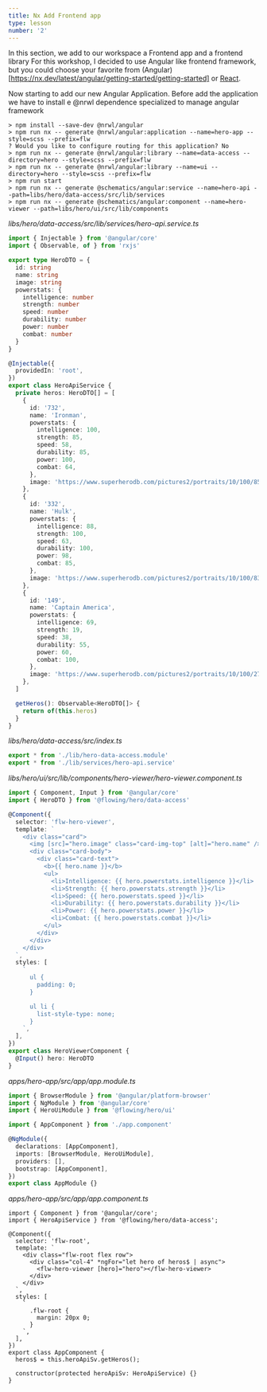 ```yaml
---
title: Nx Add Frontend app
type: lesson
number: '2'
---
```


In this section, we add to our workspace a Frontend app and a frontend library
For this workshop, I decided to use Angular like frontend framework, but you
could choose your favorite from
(Angular)[https://nx.dev/latest/angular/getting-started/getting-started] or
[React](https://nx.dev/latest/react/getting-started/getting-started).

Now starting to add our new Angular Application. Before add the application we
have to install e @nrwl dependence specialized to manage angular framework

```
> npm install --save-dev @nrwl/angular
> npm run nx -- generate @nrwl/angular:application --name=hero-app --style=scss --prefix=flw
? Would you like to configure routing for this application? No
> npm run nx -- generate @nrwl/angular:library --name=data-access --directory=hero --style=scss --prefix=flw
> npm run nx -- generate @nrwl/angular:library --name=ui --directory=hero --style=scss --prefix=flw
> npm run start
> npm run nx -- generate @schematics/angular:service --name=hero-api --path=libs/hero/data-access/src/lib/services
> npm run nx -- generate @schematics/angular:component --name=hero-viewer --path=libs/hero/ui/src/lib/components
```

_libs/hero/data-access/src/lib/services/hero-api.service.ts_

```ts
import { Injectable } from '@angular/core'
import { Observable, of } from 'rxjs'

export type HeroDTO = {
  id: string
  name: string
  image: string
  powerstats: {
    intelligence: number
    strength: number
    speed: number
    durability: number
    power: number
    combat: number
  }
}

@Injectable({
  providedIn: 'root',
})
export class HeroApiService {
  private heros: HeroDTO[] = [
    {
      id: '732',
      name: 'Ironman',
      powerstats: {
        intelligence: 100,
        strength: 85,
        speed: 58,
        durability: 85,
        power: 100,
        combat: 64,
      },
      image: 'https://www.superherodb.com/pictures2/portraits/10/100/85.jpg',
    },
    {
      id: '332',
      name: 'Hulk',
      powerstats: {
        intelligence: 88,
        strength: 100,
        speed: 63,
        durability: 100,
        power: 98,
        combat: 85,
      },
      image: 'https://www.superherodb.com/pictures2/portraits/10/100/83.jpg',
    },
    {
      id: '149',
      name: 'Captain America',
      powerstats: {
        intelligence: 69,
        strength: 19,
        speed: 38,
        durability: 55,
        power: 60,
        combat: 100,
      },
      image: 'https://www.superherodb.com/pictures2/portraits/10/100/274.jpg',
    },
  ]

  getHeros(): Observable<HeroDTO[]> {
    return of(this.heros)
  }
}
```

_libs/hero/data-access/src/index.ts_

```ts
export * from './lib/hero-data-access.module'
export * from './lib/services/hero-api.service'
```

_libs/hero/ui/src/lib/components/hero-viewer/hero-viewer.component.ts_

```ts
import { Component, Input } from '@angular/core'
import { HeroDTO } from '@flowing/hero/data-access'

@Component({
  selector: 'flw-hero-viewer',
  template: `
    <div class="card">
      <img [src]="hero.image" class="card-img-top" [alt]="hero.name" />
      <div class="card-body">
        <div class="card-text">
          <b>{{ hero.name }}</b>
          <ul>
            <li>Intelligence: {{ hero.powerstats.intelligence }}</li>
            <li>Strength: {{ hero.powerstats.strength }}</li>
            <li>Speed: {{ hero.powerstats.speed }}</li>
            <li>Durability: {{ hero.powerstats.durability }}</li>
            <li>Power: {{ hero.powerstats.power }}</li>
            <li>Combat: {{ hero.powerstats.combat }}</li>
          </ul>
        </div>
      </div>
    </div>
  `,
  styles: [
    `
      ul {
        padding: 0;
      }

      ul li {
        list-style-type: none;
      }
    `,
  ],
})
export class HeroViewerComponent {
  @Input() hero: HeroDTO
}
```

_apps/hero-app/src/app/app.module.ts_

```ts
import { BrowserModule } from '@angular/platform-browser'
import { NgModule } from '@angular/core'
import { HeroUiModule } from '@flowing/hero/ui'

import { AppComponent } from './app.component'

@NgModule({
  declarations: [AppComponent],
  imports: [BrowserModule, HeroUiModule],
  providers: [],
  bootstrap: [AppComponent],
})
export class AppModule {}
```

_apps/hero-app/src/app/app.component.ts_

```
import { Component } from '@angular/core';
import { HeroApiService } from '@flowing/hero/data-access';

@Component({
  selector: 'flw-root',
  template: `
    <div class="flw-root flex row">
      <div class="col-4" *ngFor="let hero of heros$ | async">
        <flw-hero-viewer [hero]="hero"></flw-hero-viewer>
      </div>
    </div>
  `,
  styles: [
    `
      .flw-root {
        margin: 20px 0;
      }
    `,
  ],
})
export class AppComponent {
  heros$ = this.heroApiSv.getHeros();

  constructor(protected heroApiSv: HeroApiService) {}
}
```
